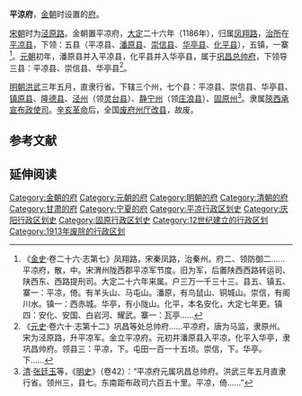 '''平涼府'''，[[金朝|金朝]]时设置的[[府_(行政区划)|府]]。

[[宋朝|宋朝]]时为[[泾原路|泾原路]]。金朝置平凉府，[[大定_(金朝)|大定]]二十六年（1186年），归属[[凤翔路|凤翔路]]，[[治所|治所]]在[[平凉县|平凉县]]，下领：五县（平凉县、[[潘原县|潘原县]]、[[崇信县|崇信县]]、[[华亭县_(平凉市)|华亭县]]、[[化平县|化平县]]），五镇，一寨<ref>《[[金史|金史]]·卷二十六·志第七》凤翔路，宋秦凤路，治秦州。府二、领防御二......平凉府，散，中。宋渭州陇西郡平凉军节度。旧为军，后置陕西西路转运司、陕西东、西路提刑司。大定二十六年来属。户三万一千三十三。县五、镇五、寨一：平凉，倚。有羊头山、马屯山。潘原，有鸟鼠山、铜城山。崇信，有阁川水。镇一：西赤城。华亭，有小陇山。化平，本名安化，大定七年更。镇四：安化、安国、白岩河、耀武。寨一：瓦亭......</ref>。[[元朝|元朝]]初年，潘原县并入平凉县，化平县并入华亭县，属于[[巩昌总帅府|巩昌总帅府]]，下领导三县：平凉县、崇信县、华亭县<ref>《[[元史|元史]]·卷六十·志第十二》巩昌等处总帅府......平凉府，唐为马监，隶原州。宋为泾原路，升平凉军。金立平凉府。元初并潘原县入平凉，化平入华亭，隶巩昌帅府。领县三：平凉，下。屯田一百一十五顷。崇信，下。华亭。下......</ref>。

[[明朝|明朝]][[洪武|洪武]]三年五月，直隶行省。下辖三个州，七个县：平凉县、崇信县、华亭县、[[镇原县|镇原县]]、[[隆德县|隆德县]]、[[涇州|泾州]]（领[[灵台县|灵台县]]）、[[静宁州|静宁州]]（领[[庄浪县|庄浪县]]）、[[固原州|固原州]]<ref>[[清朝|清]]·[[张廷玉|张廷玉]]等，《[[明史|明史]]》（卷42）：“平凉府元属巩昌总帅府。洪武三年五月直隶行省。领州三，县七。东南距布政司六百五十里。平凉，倚......”</ref>。隶属[[陝西承宣布政使司|陝西承宣布政使司]]。[[辛亥革命|辛亥革命]]后，全国[[废府州厅改县|废府州厅改县]]，故废。

==参考文献==
{{Reflist|2}}

== 延伸阅读 ==
{{Wikisource further reading}}

{{金朝行政区划|nocat}}
{{元朝行政区划|nocat}}
{{明朝行政区划|nocat}}
{{清朝甘肅省行政區劃|nocat}}

[[Category:金朝的府|Category:金朝的府]]
[[Category:元朝的府|Category:元朝的府]]
[[Category:明朝的府|Category:明朝的府]]
[[Category:清朝的府|Category:清朝的府]]
[[Category:甘肃的府|Category:甘肃的府]]
[[Category:宁夏的府|Category:宁夏的府]]
[[Category:平凉行政区划史|Category:平凉行政区划史]]
[[Category:庆阳行政区划史|Category:庆阳行政区划史]]
[[Category:固原行政区划史|Category:固原行政区划史]]
[[Category:12世纪建立的行政区划|Category:12世纪建立的行政区划]]
[[Category:1913年废除的行政区划|Category:1913年废除的行政区划]]